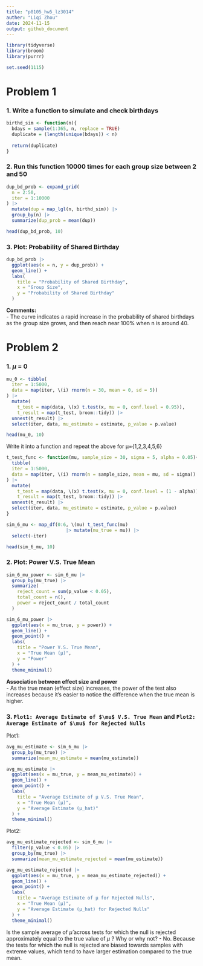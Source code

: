 ```yaml
---
title: "p8105_hw5_lz3014"
auther: "Liqi Zhou"
date: 2024-11-15
output: github_document
---
```


```r
library(tidyverse)
library(broom)
library(purrr)

set.seed(1115)
```

# Problem 1
### 1. Write a function to simulate and check birthdays
```r
birthd_sim <- function(n){
  bdays = sample(1:365, n, replace = TRUE)
  duplicate = (length(unique(bdays)) < n)
  
  return(duplicate)
}
```

### 2. Run this function 10000 times for each group size between 2 and 50
```r
dup_bd_prob <- expand_grid(
  n = 2:50,
  iter = 1:10000
) |>
  mutate(dup = map_lgl(n, birthd_sim)) |>
  group_by(n) |>
  summarize(dup_prob = mean(dup))

head(dup_bd_prob, 10)
```

### 3. Plot: Probability of Shared Birthday
```r
dup_bd_prob |>
  ggplot(aes(x = n, y = dup_prob)) +
  geom_line() +
  labs(
    title = "Probability of Shared Birthday",
    x = "Group Size",
    y = "Probability of Shared Birthday"
  )
```

**Comments:**  
- The curve indicates a rapid increase in the probability of shared birthdays as the group size grows, and then reach near 100% when n is around 40.


# Problem 2
### 1. $\mu$ = 0
```r
mu_0 <- tibble(
  iter = 1:5000,
  data = map(iter, \(i) rnorm(n = 30, mean = 0, sd = 5))
) |>
  mutate(
    t_test = map(data, \(x) t.test(x, mu = 0, conf.level = 0.95)),
    t_result = map(t_test, broom::tidy)) |>
  unnest(t_result) |>
  select(iter, data, mu_estimate = estimate, p_value = p.value)

head(mu_0, 10)
```

Write it into a function and repeat the above for μ={1,2,3,4,5,6}
```r
t_test_func <- function(mu, sample_size = 30, sigma = 5, alpha = 0.05){
  tibble(
  iter = 1:5000,
  data = map(iter, \(i) rnorm(n = sample_size, mean = mu, sd = sigma))
) |>
  mutate(
    t_test = map(data, \(x) t.test(x, mu = 0, conf.level = (1 - alpha))),
    t_result = map(t_test, broom::tidy)) |>
  unnest(t_result) |>
  select(iter, data, mu_estimate = estimate, p_value = p.value)
}
```

```r
sim_6_mu <- map_df(0:6, \(mu) t_test_func(mu) 
                      |> mutate(mu_true = mu)) |>
  select(-iter)

head(sim_6_mu, 10)
```

### 2. Plot: Power V.S. True Mean
```r
sim_6_mu_power <- sim_6_mu |>
  group_by(mu_true) |>
  summarize(
    reject_count = sum(p_value < 0.05),
    total_count = n(),
    power = reject_count / total_count
  )
```

```r
sim_6_mu_power |>
  ggplot(aes(x = mu_true, y = power)) +
  geom_line() +
  geom_point() +
  labs(
    title = "Power V.S. True Mean",
    x = "True Mean (μ)",
    y = "Power"
  ) +
  theme_minimal()
```

**Association between effect size and power**  
- As the true mean (effect size) increases, the power of the test also increases because it's easier to notice the difference when the true mean is higher.

### 3. `Plot1: Average Estimate of $\mu$ V.S. True Mean` and `Plot2: Average Estimate of $\mu$ for Rejected Nulls`
Plot1:
```r
avg_mu_estimate <- sim_6_mu |>
  group_by(mu_true) |>
  summarize(mean_mu_estimate = mean(mu_estimate))
```

```r
avg_mu_estimate |>
  ggplot(aes(x = mu_true, y = mean_mu_estimate)) +
  geom_line() +
  geom_point() +
  labs(
    title = "Average Estimate of μ V.S. True Mean",
    x = "True Mean (μ)",
    y = "Average Estimate (μ_hat)"
  ) +
  theme_minimal()
```

Plot2:
```r
avg_mu_estimate_rejected <- sim_6_mu |>
  filter(p_value < 0.05) |>
  group_by(mu_true) |>
  summarize(mean_mu_estimate_rejected = mean(mu_estimate))
```

```r
avg_mu_estimate_rejected |>
  ggplot(aes(x = mu_true, y = mean_mu_estimate_rejected)) +
  geom_line() +
  geom_point() +
  labs(
    title = "Average Estimate of μ for Rejected Nulls",
    x = "True Mean (μ)",
    y = "Average Estimate (μ_hat) for Rejected Nulls"
  ) +
  theme_minimal()
```

Is the sample average of $\hat{\mu}$ across tests for which the null is rejected approximately equal to the true value of $\mu$ ? Why or why not?
- No. Because the tests for which the null is rejected are biased towards samples with extreme values, which tend to have larger estimation compared to the true mean.
